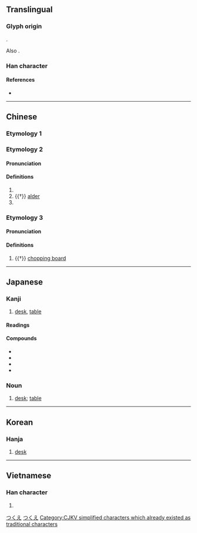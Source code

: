 {{also|機}}
{{character info/new}}
==Translingual==
{{stroke order}}
{{ja-forms|机/[[機]]|机/机|机/[[機]]}}

===Glyph origin===
{{Han etym}}
{{Han compound|木|几|c1=s|c2=p|ls=psc}}.

Also {{Han simp|機|f=幾|t=几}}.

===Han character===
{{Han char|rn=75|rad=木|as=02|sn=6|four=47910|canj=DHN|ids=⿰木几}}

====References====
* {{Han ref|kx=0510.120|dkj=14435|hdz=21155.040|uh=673A|ud=26426|bh=C9F3|bd=51699}}

----

==Chinese==

===Etymology 1===
{{zh-see|機||machine}}

===Etymology 2===
{{zh-forms}}

{{rfe|zh|Should all the senses here be put under the same etymology?}}

====Pronunciation====
{{zh-pron
|m=jī,jǐ,2nb=variant,2a=y
|c=gei1,gei2
|c_note=gei2 - variant
|mc=y
|oc=y
|ma=y
|cat=n,pn
}}

====Definitions====
{{zh-hanzi}}

# {{zh-alt-form|几|small table; stool}}
# {{†}} [[alder]]
# {{surname|lang=zh}}

===Etymology 3===

====Pronunciation====
{{zh-pron
|m=wèi
|mc=
|oc=
|ma=y
|cat=n
}}

====Definitions====
{{zh-hanzi}}

# {{†}} [[chopping board]]

----

==Japanese==

===Kanji===
{{ja-kanji|grade=6|rs=木02}}

# [[desk]], [[table]]

====Readings====
{{ja-readings
|goon=き
|kanon=き
|kun=つくえ-
}}

====Compounds====
* {{ja-r|机下|きか}}
* {{ja-r|机上|きじょう}}
* {{ja-r|机辺|きへん}}
* {{ja-r|経机|きょうつくえ}}

===Noun===
{{ja-noun|つくえ}}

# [[desk]]; [[table]]

[[Category:Japanese basic words|つくえ]]
[[Category:ja:Furniture|つくえ]]

----

==Korean==

===Hanja===
{{ko-hanja|hangeul=[[궤]]|eumhun=|rv=gwe|mr=kwe|y=kwey}}

# [[desk]]

----

==Vietnamese==

===Han character===
{{vi-readings|rs=木02|hanviet=cơ}}

# {{defn|lang=vi|sort=木02}}

[[Category:CJKV simplified characters which already existed as traditional characters]]